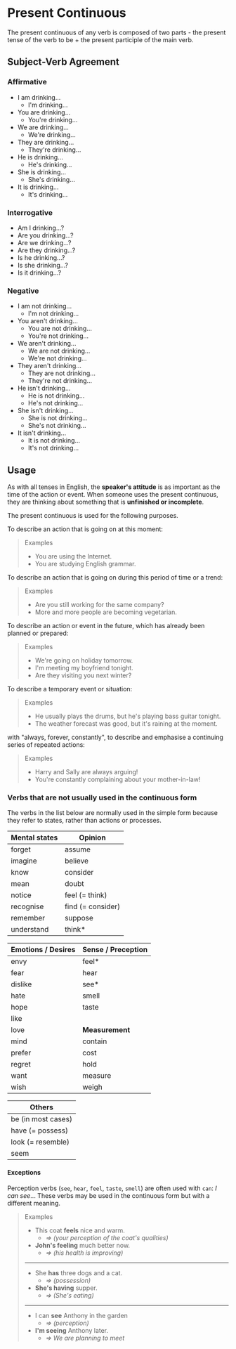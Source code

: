 # Present Continuous

The present continuous of any verb is composed of two parts - the present tense of the verb to be + the present participle of the main verb.

## Subject-Verb Agreement

### Affirmative

- I am drinking...
  - I'm drinking...
- You are drinking...
  - You're drinking...
- We are drinking...
  - We're drinking...
- They are drinking...
  - They're drinking...
- He is drinking...
  - He's drinking...
- She is drinking...
  - She's drinking...
- It is drinking...
  - It's drinking...

### Interrogative

- Am I drinking...?
- Are you drinking...?
- Are we drinking...?
- Are they drinking...?
- Is he drinking...?
- Is she drinking...?
- Is it drinking...?

### Negative

- I am not drinking...
  - I'm not drinking...
- You aren't drinking...
  - You are not drinking...
  - You're not drinking...
- We aren't drinking...
  - We are not drinking...
  - We're not drinking...
- They aren't drinking...
  - They are not drinking...
  - They're not drinking...
- He isn't drinking...
  - He is not drinking...
  - He's not drinking...
- She isn't drinking...
  - She is not drinking...
  - She's not drinking...
- It isn't drinking...
  - It is not drinking...
  - It's not drinking...

## Usage

As with all tenses in English, the **speaker's attitude** is as important as the time of the action or event. When someone uses the present continuous, they are thinking about something that is **unfinished or incomplete**.

The present continuous is used for the following purposes.

To describe an action that is going on at this moment:

> Examples
>
> - You are using the Internet.
> - You are studying English grammar.

To describe an action that is going on during this period of time or a trend:

> Examples
>
> - Are you still working for the same company?
> - More and more people are becoming vegetarian.

To describe an action or event in the future, which has already been planned or prepared:

> Examples
>
> - We're going on holiday tomorrow.
> - I'm meeting my boyfriend tonight.
> - Are they visiting you next winter?

To describe a temporary event or situation:

> Examples
>
> - He usually plays the drums, but he's playing bass guitar tonight.
> - The weather forecast was good, but it's raining at the moment.

with "always, forever, constantly", to describe and emphasise a continuing series of repeated actions:

> Examples
>
> - Harry and Sally are always arguing!
> - You're constantly complaining about your mother-in-law!

### Verbs that are not usually used in the continuous form

The verbs in the list below are normally used in the simple form because they refer to states, rather than actions or processes.

| Mental states | Opinion           |
| ------------- | ----------------- |
| forget        | assume            |
| imagine       | believe           |
| know          | consider          |
| mean          | doubt             |
| notice        | feel (= think)    |
| recognise     | find (= consider) |
| remember      | suppose           |
| understand    | think\*           |

| Emotions / Desires | Sense / Preception |
| ------------------ | ------------------ |
| envy               | feel\*             |
| fear               | hear               |
| dislike            | see\*              |
| hate               | smell              |
| hope               | taste              |
| like               |                    |
| love               | **Measurement**    |
| mind               | contain            |
| prefer             | cost               |
| regret             | hold               |
| want               | measure            |
| wish               | weigh              |

| Others             |
| ------------------ |
| be (in most cases) |
| have (= possess)   |
| look (= resemble)  |
| seem               |

#### Exceptions

Perception verbs (`see`, `hear`, `feel`, `taste`, `smell`) are often used with `can`: _I can see_... These verbs may be used in the continuous form but with a different meaning.

> Examples
>
> - This coat **feels** nice and warm.
>   - _=> (your perception of the coat's qualities)_
> - **John's feeling** much better now.
>   - _=> (his health is improving)_
>
> ---
>
> - She **has** three dogs and a cat.
>   - _=> (possession)_
> - **She's having** supper.
>   - _=> (She's eating)_
>
> ---
>
> - I can **see** Anthony in the garden
>   - _=> (perception)_
> - **I'm seeing** Anthony later.
>   - _=> We are planning to meet_
